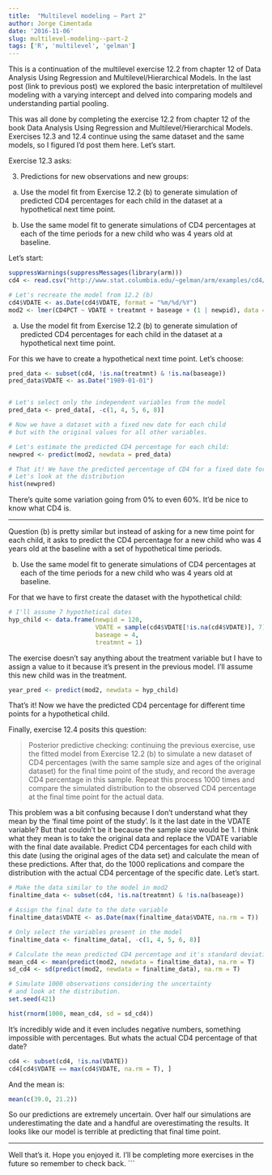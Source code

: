 ```yaml
---
title:  "Multilevel modeling – Part 2"
author: Jorge Cimentada
date: '2016-11-06'
slug: multilevel-modeling--part-2
tags: ['R', 'multilevel', 'gelman']
---
```


This is a continuation of the multilevel exercise 12.2 from chapter 12 of Data Analysis Using Regression and Multilevel/Hierarchical Models. In the last post (link to previous post) we explored the basic interpretation of multilevel modeling with a varying intercept and delved into comparing models and understanding partial pooling.

This was all done by completing the exercise 12.2 from chapter 12 of the book Data Analysis Using Regression and Multilevel/Hierarchical Models. Exercises 12.3 and 12.4 continue using the same dataset and the same models, so I figured I’d post them here. Let’s start.

Exercise 12.3 asks:

3. Predictions for new observations and new groups:

(a)  Use the model fit from Exercise 12.2 (b) to generate simulation of predicted CD4 percentages for each child in the dataset at a hypothetical next time point.

(b)  Use the same model fit to generate simulations of CD4 percentages at each of the time periods for a new child who was 4 years old at baseline.

Let’s start:

```r
suppressWarnings(suppressMessages(library(arm)))
cd4 <- read.csv("http://www.stat.columbia.edu/~gelman/arm/examples/cd4/allvar.csv")

# Let's recreate the model from 12.2 (b)
cd4$VDATE <- as.Date(cd4$VDATE, format = "%m/%d/%Y")
mod2 <- lmer(CD4PCT ~ VDATE + treatmnt + baseage + (1 | newpid), data = cd4)
```


(a)  Use the model fit from Exercise 12.2 (b) to generate simulation of predicted CD4 percentages for each child in the dataset at a hypothetical next time point.

For this we have to create a hypothetical next time point. Let's choose:
```r
pred_data <- subset(cd4, !is.na(treatmnt) & !is.na(baseage))
pred_data$VDATE <- as.Date("1989-01-01")


# Let's select only the independent variables from the model
pred_data <- pred_data[, -c(1, 4, 5, 6, 8)]

# Now we have a dataset with a fixed new date for each child
# but with the original values for all other variables.

# Let's estimate the predicted CD4 percentage for each child:
newpred <- predict(mod2, newdata = pred_data)

# That it! We have the predicted percentage of CD4 for a fixed date for every child.
# Let's look at the distribution
hist(newpred)
```

There's quite some variation going from 0% to even 60%. It'd be nice to know what CD4 is.

---

Question (b) is pretty similar but instead of asking for a new time point for each child, it asks to predict the CD4 percentage for a new child who was 4 years old at the baseline with a set of hypothetical time periods.

(b) Use the same model fit to generate simulations of CD4 percentages at each of the time periods for a new child who was 4 years old at baseline.

For that we have to first create the dataset with the hypothetical child:

```r
# I'll assume 7 hypothetical dates
hyp_child <- data.frame(newpid = 120,
                        VDATE = sample(cd4$VDATE[!is.na(cd4$VDATE)], 7),
                        baseage = 4,
                        treatmnt = 1)

```

The exercise doesn't say anything about the treatment variable but I have to assign a value to it because it's present in the previous model. I'll assume this new child was in the treatment.

```r
year_pred <- predict(mod2, newdata = hyp_child)
```

That's it! Now we have the predicted CD4 percentage for different time points
for a hypothetical child.

Finally, exercise 12.4 posits this question:

> Posterior predictive checking: continuing the previous exercise, use the fitted model from Exercise 12.2  (b) to simulate a new dataset of CD4 percentages (with the same sample size and ages of the original dataset) for the final time point of the study, and record the average CD4 percentage in this sample. Repeat this process 1000 times and compare the simulated distribution to the observed CD4 percentage at the final time point for the actual data.

This problem was a bit confusing because I don’t understand what they mean by the ‘final time point of the study’. Is it the last date in the VDATE variable? But that couldn’t be it because the sample size would be 1. I think what they mean is to take the original data and replace the VDATE variable with the final date available. Predict CD4 percentages for each child with this date (using the original ages of the data set) and calculate the mean of these predictions. After that, do the 1000 replications and compare the distribution with the actual CD4 percentage of the specific date. Let’s start.

```r

# Make the data similar to the model in mod2
finaltime_data <- subset(cd4, !is.na(treatmnt) & !is.na(baseage))

# Assign the final date to the date variable
finaltime_data$VDATE <- as.Date(max(finaltime_data$VDATE, na.rm = T))

# Only select the variables present in the model
finaltime_data <- finaltime_data[, -c(1, 4, 5, 6, 8)]

# Calculate the mean predicted CD4 percentage and it's standard deviation
mean_cd4 <- mean(predict(mod2, newdata = finaltime_data), na.rm = T)
sd_cd4 <- sd(predict(mod2, newdata = finaltime_data), na.rm = T)

# Simulate 1000 observations considering the uncertainty
# and look at the distribution.
set.seed(421)

hist(rnorm(1000, mean_cd4, sd = sd_cd4))
```

It's incredibly wide and it even includes negative numbers, something impossible with percentages. But whats the actual CD4 percentage of that date?

```r
cd4 <- subset(cd4, !is.na(VDATE))
cd4[cd4$VDATE == max(cd4$VDATE, na.rm = T), ]
```

And the mean is:
```r
mean(c(39.0, 21.2))
```

So our predictions are extremely uncertain. Over half our simulations are underestimating the date and a handful are overestimating the results. It looks like our model is terrible at predicting that final time point.

---

Well that’s it. Hope you enjoyed it. I’ll be completing more exercises in the future so remember to check back.
```
